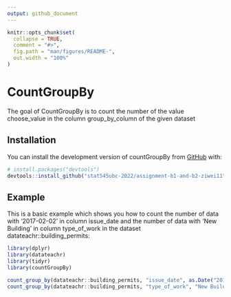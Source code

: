 ```yaml
---
output: github_document
---
```


<!-- README.md is generated from README.Rmd. Please edit that file -->

```r
knitr::opts_chunk$set(
  collapse = TRUE,
  comment = "#>",
  fig.path = "man/figures/README-",
  out.width = "100%"
)
```

# CountGroupBy

<!-- badges: start -->
<!-- badges: end -->

The goal of CountGroupBy is to count the number of the value choose_value in the column group_by_column of the given dataset

## Installation

You can install the development version of countGroupBy from [GitHub](https://github.com/) with:

``` r
# install.packages("devtools")
devtools::install_github("stat545ubc-2022/assignment-b1-and-b2-ziwei11")
```

## Example

This is a basic example which shows you how to count the number of data with '2017-02-02' in column issue_date and the number of data with 'New Building' in column type_of_work in the dataset datateachr::building_permits:

```r
library(dplyr)
library(datateachr)
library(tidyr)
library(countGroupBy)

count_group_by(datateachr::building_permits, "issue_date", as.Date("2017-02-02", format = "%Y-%m-%d"))
count_group_by(datateachr::building_permits, "type_of_work", "New Building")

```

